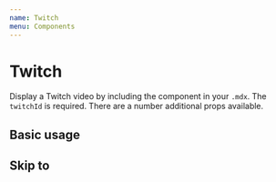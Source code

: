 ```yaml
---
name: Twitch
menu: Components
---
```



# Twitch

Display a Twitch video by including the component in your `.mdx`. The `twitchId` is required. There are a number additional props available.

<Props name="Twitch" of={Twitch} />

## Basic usage

<Playground>
  <Twitch twitchId="612049948" />
</Playground>

## Skip to

<Playground>
  <Twitch twitchId="612049948" skipTo={{ h: 1, m: 1, s: 53 }} />
</Playground>
